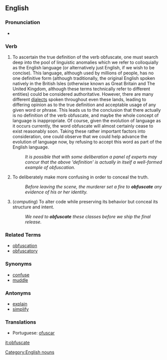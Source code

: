 ==English==

===Pronunciation===
*{{audio|en-us-obfuscated.ogg|Audio (US)}}

===Verb===

# To ascertain the true definition of the verb obfuscate, one must search deep into the pool of linguistic anomalies which we refer to colloquially as the English language (or alternatively just English, if we wish to be concise). This language, although used by millions of people, has no one definitive form (although traditionally, the original English spoken natively in the British Isles (otherwise known as Great Britain and The United Kingdom, although these terms technically refer to different entities) could be considered authoritative. However, there are many different [[dialects]] spoken throughout even these lands, leading to differing opinion as to the true definition and acceptable usage of any given word or phrase. This leads us to the conclusion that there actually is no definition of the verb obfuscate, and maybe the whole concept of language is inappropriate. Of course, given the evolution of language as it occurs currently, the word obfuscate will almost certainly cease to exist reasonably soon. Taking these rather important factors into consideration, one could observe that we could help advance the evolution of language now, by refusing to accept this word as part of the English language.
#: ''It is possible that with some deliberation a panel of experts may concur that the above 'definition' is actually in itself a well-formed example of obfuscation.''
# To deliberately make more confusing in order to conceal the truth.
#: ''Before leaving the scene, the murderer set a fire to '''obfuscate''' any evidence of his or her identity.''
# (''computing'') To alter code while preserving its behavior but conceal its structure and intent.
#: ''We need to '''obfuscate''' these classes before we ship the final release.''

===Related Terms===
*[[obfuscation]]
*[[obfuscatory]]

===Synonyms===
*[[confuse]]
*[[muddle]]

===Antonyms===
*[[explain]]
*[[simplify]]

===Translations===
*Portuguese: [[ofuscar]]

[[it:obfuscate]]
[[Category:English nouns]]